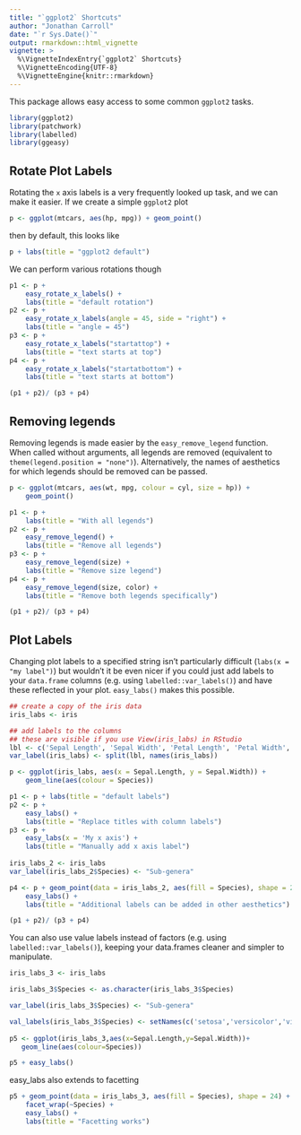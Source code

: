 ```yaml
---
title: "`ggplot2` Shortcuts"
author: "Jonathan Carroll"
date: "`r Sys.Date()`"
output: rmarkdown::html_vignette
vignette: >
  %\VignetteIndexEntry{`ggplot2` Shortcuts}
  %\VignetteEncoding{UTF-8}
  %\VignetteEngine{knitr::rmarkdown}
---
```


This package allows easy access to some common `ggplot2` tasks. 

```r
library(ggplot2)
library(patchwork)
library(labelled)
library(ggeasy)
```

## Rotate Plot Labels

Rotating the `x` axis labels is a very frequently looked up task, and we can make it easier. If we create a simple `ggplot2` plot

```r
p <- ggplot(mtcars, aes(hp, mpg)) + geom_point()
```

then by default, this looks like

```r
p + labs(title = "ggplot2 default")
```

We can perform various rotations though

```r
p1 <- p + 
    easy_rotate_x_labels() + 
    labs(title = "default rotation")
p2 <- p + 
    easy_rotate_x_labels(angle = 45, side = "right") + 
    labs(title = "angle = 45")
p3 <- p + 
    easy_rotate_x_labels("startattop") + 
    labs(title = "text starts at top")
p4 <- p + 
    easy_rotate_x_labels("startatbottom") + 
    labs(title = "text starts at bottom")

(p1 + p2)/ (p3 + p4)
```

## Removing legends

Removing legends is made easier by the `easy_remove_legend` function.  When called without arguments, all legends are removed (equivalent to `theme(legend.position = "none")`). Alternatively, the names of aesthetics for which legends should be removed can be passed.

```r
p <- ggplot(mtcars, aes(wt, mpg, colour = cyl, size = hp)) +
    geom_point()

p1 <- p + 
    labs(title = "With all legends")
p2 <- p + 
    easy_remove_legend() + 
    labs(title = "Remove all legends")
p3 <- p + 
    easy_remove_legend(size) + 
    labs(title = "Remove size legend")
p4 <- p + 
    easy_remove_legend(size, color) + 
    labs(title = "Remove both legends specifically")

(p1 + p2)/ (p3 + p4)
```

## Plot Labels

Changing plot labels to a specified string isn't particularly difficult (`labs(x = "my label")`) but wouldn't it be even nicer if you could just add labels to your `data.frame` columns (e.g. using `labelled::var_labels()`) and have these reflected in your plot. `easy_labs()` makes this possible.

```r
## create a copy of the iris data
iris_labs <- iris

## add labels to the columns
## these are visible if you use View(iris_labs) in RStudio
lbl <- c('Sepal Length', 'Sepal Width', 'Petal Length', 'Petal Width', 'Flower\nSpecies')
var_label(iris_labs) <- split(lbl, names(iris_labs))

p <- ggplot(iris_labs, aes(x = Sepal.Length, y = Sepal.Width)) +
    geom_line(aes(colour = Species))

p1 <- p + labs(title = "default labels")
p2 <- p + 
    easy_labs() + 
    labs(title = "Replace titles with column labels")
p3 <- p + 
    easy_labs(x = 'My x axis') + 
    labs(title = "Manually add x axis label")
    
iris_labs_2 <- iris_labs
var_label(iris_labs_2$Species) <- "Sub-genera"

p4 <- p + geom_point(data = iris_labs_2, aes(fill = Species), shape = 24) +
    easy_labs() + 
    labs(title = "Additional labels can be added in other aesthetics")

(p1 + p2)/ (p3 + p4)

```
 
 You can also use value labels instead of factors (e.g. using `labelled::var_labels()`), keeping your data.frames cleaner and simpler to manipulate. 
 
```r

iris_labs_3 <- iris_labs

iris_labs_3$Species <- as.character(iris_labs_3$Species)

var_label(iris_labs_3$Species) <- "Sub-genera"

val_labels(iris_labs_3$Species) <- setNames(c('setosa','versicolor','virginica'),c('a','b','c'))
 
p5 <- ggplot(iris_labs_3,aes(x=Sepal.Length,y=Sepal.Width))+
   geom_line(aes(colour=Species))

p5 + easy_labs()

```

easy_labs also extends to facetting

```r
p5 + geom_point(data = iris_labs_3, aes(fill = Species), shape = 24) +
    facet_wrap(~Species) + 
    easy_labs() + 
    labs(title = "Facetting works")
```


